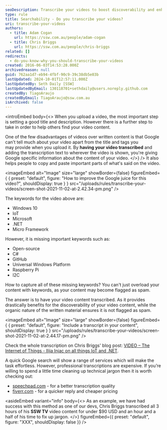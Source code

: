 ```yaml
---
seoDescription: Transcribe your videos to boost discoverability and enhance SEO for better search results.
type: rule
title: Searchability - Do you transcribe your videos?
uri: transcribe-your-videos
authors:
  - title: Adam Cogan
    url: https://ssw.com.au/people/adam-cogan
  - title: Chris Briggs
    url: https://ssw.com.au/people/chris-briggs
related: []
redirects:
  - do-you-know-why-you-should-transcribe-your-videos
created: 2016-06-03T14:53:28.000Z
archivedreason: null
guid: 762aa1d7-eb94-4fbf-90c9-39c38db5e03b
lastUpdated: 2024-10-01T12:57:11.000Z
lastUpdatedBy: Seth Daily [SSW]
lastUpdatedByEmail: 130118701+sethdaily@users.noreply.github.com
createdBy: TiagoAraujo
createdByEmail: TiagoAraujo@ssw.com.au
isArchived: false
---
```

<introEmbed
  body={<>
When you upload a video, the most important step is setting a good title and description. However there is a further step to take in order to help others find your video content.

One of the few disadvantages of videos over written content is that Google can't tell much about your video apart from the title and tags you may provide when you upload it. By **having your video transcribed** and adding the transcription text to wherever the video is shown, you're giving Google specific information about the content of your video.
  </>}
/>
It also helps people to copy and paste important parts of what's said on the video.


<imageEmbed
  alt="Image"
  size="large"
  showBorder={false}
  figureEmbed={ {
    preset: "default",
    figure: "How to improve the Google juice for this video?",
    shouldDisplay: true
  } }
  src="/uploads/rules/transcribe-your-videos/screen-shot-2021-11-02-at-2.42.34-pm.png"
/>


The keywords for the video above are:

* Windows 10
* IoT
* Microsoft
* .NET
* Micro Framework

However, it is missing important keywords such as:

* Open-source
* C#
* GitHub
* Universal Windows Platform
* Raspberry Pi
* I2C

How to capture all of these missing keywords? You can't just overload your content with keywords, as your content may become flagged as spam.

The answer is to have your video content transcribed. As it provides drastically benefits for the discoverability of your video content, while the organic nature of the written material ensures it is not flagged as spam.


<imageEmbed
  alt="Image"
  size="large"
  showBorder={false}
  figureEmbed={ {
    preset: "default",
    figure: "Include a transcript in your content",
    shouldDisplay: true
  } }
  src="/uploads/rules/transcribe-your-videos/screen-shot-2021-11-02-at-2.44.17-pm.png"
/>


Check the whole transcription on Chris Briggs' blog post: [VIDEO – The Internet of Things - Ilija Injac on all things IoT and .NET](http://blog.chrisbriggsy.com/Ilija-Injac-on-IoT).

A quick Google search will show a range of services which will make the task effortless. However, professional transcriptions are expensive. If you’re willing to spend a little time cleaning up technical jargon then it is worth checking out:

* [speechpad.com](https://www.speechpad.com/) - for a better transcription quality
* [fiverr.com](https://www.fiverr.com/) - for a quicker reply and cheaper pricing


<asideEmbed
  variant="info"
  body={<>
    As an example, we have had success with this method as one of our devs, Chris Briggs transcribed all 3 hours of his **SSW TV** video content for under $90 USD and an hour and a half of his time to fix up jargon.
  </>}
  figureEmbed={{
    preset: "default",
    figure: "XXX",
    shouldDisplay: false
  }}
/>
